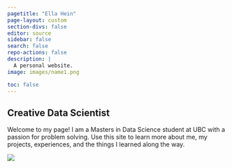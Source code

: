 ```yaml
---
pagetitle: "Ella Hein"
page-layout: custom
section-divs: false
editor: source
sidebar: false
search: false
repo-actions: false
description: | 
  A personal website.
image: images/name1.png

toc: false
---
```

::: {.content-container}
::: {.top-story .purple-background}

::: grid
::: {.g-col-12 .g-col-lg-4 .top-story-text}
## Creative Data Scientist
Welcome to my page! I am a Masters in Data Science student at UBC with a passion for problem solving. Use this site to learn more about me, my projects, experiences, and the things I learned along the way.
:::
::: {.g-col-12 .g-col-lg-8 .top-story-img}
![](images/headshot.png)
:::
:::
:::
:::
